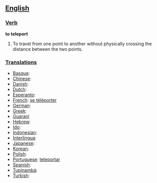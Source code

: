 == [[English]] ==

=== [[Verb]] ===

'''to teleport'''
# To travel from one point to another without physically crossing the distance between the two points.

=== [[Translations]] ===

*[[Basque]]:
*[[Chinese]]:
*[[Danish]]:
*[[Dutch]]:
*[[Esperanto]]:
*[[French]]: [[se téléporter]]
*[[German]]:
*[[Greek]]:
*[[Guaraní]]
*[[Hebrew]]:
*[[Ido]]:
*[[Indonesian]]: 
*[[Interlingua]]:
*[[Japanese]]:
*[[Korean]]:
*[[Polish]]:
*[[Portuguese]]: [[teleportar]]
*[[Spanish]]:
*[[Tupinambá]]:
*[[Turkish]]: